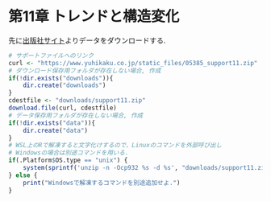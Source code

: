 # 第11章 トレンドと構造変化 {-#ch11}
先に[出版社サイト](https://www.yuhikaku.co.jp/books/detail/9784641053854)よりデータをダウンロードする.
```r
# サポートファイルへのリンク
curl <- "https://www.yuhikaku.co.jp/static_files/05385_support11.zip"
# ダウンロード保存用フォルダが存在しない場合, 作成
if(!dir.exists("downloads")){
    dir.create("downloads")
}
cdestfile <- "downloads/support11.zip"
download.file(curl, cdestfile)
# データ保存用フォルダが存在しない場合, 作成
if(!dir.exists("data")){
    dir.create("data")
}
# WSL上のRで解凍すると文字化けするので、Linuxのコマンドを外部呼び出し
# Windowsの場合は別途コマンドを用いる.
if(.Platform$OS.type == "unix") {
    system(sprintf('unzip -n -Ocp932 %s -d %s', "downloads/support11.zip", "./data"))
} else {
    print("Windowsで解凍するコマンドを別途追加せよ.")
}
```

<!-- ## 練習問題 11-1 [確認] {-}

## 練習問題 11-2 [確認] {-}

## 練習問題 11-3 [確認] {-}

## 練習問題 11-4 [確認] {-}

## 練習問題 11-5 [確認] {-}

## 練習問題 11-6 [発展] {-}

## 練習問題 11-7 [発展] {-}

## 練習問題 11-8 [実証] {-}

## 練習問題 11-9 [実証] {-} -->

